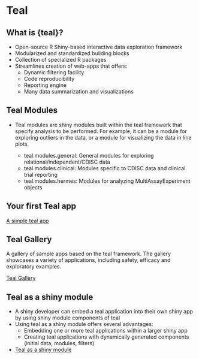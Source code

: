 # Teal

## What is {teal}?

::: incremental
* Open-source R Shiny-based interactive data exploration framework
* Modularized and standardized building blocks
* Collection of specialized R packages
* Streamlines creation of web-apps that offers:
    * Dynamic filtering facility
    * Code reproducibility
    * Reporting engine
    * Many data summarization and visualizations
:::

## Teal Modules

::: incremental
* Teal modules are shiny modules built within the teal framework that specify analysis
to be performed. For example, it can be a module for exploring outliers in the data, or a module for visualizing the data in line plots. 

  * teal.modules.general: General modules for exploring relational/independent/CDISC data
  * teal.modules.clinical: Modules specific to CDISC data and clinical trial reporting
  * teal.modules.hermes: Modules for analyzing MultiAssayExperiment objects
:::

## Your first Teal app

[A simple teal app](https://insightsengineering.github.io/teal/latest-tag/articles/getting-started-with-teal.html#your-first-teal-application)

## Teal Gallery

A gallery of sample apps based on the teal framework. The gallery showcases a variety of applications, including safety, efficacy and exploratory examples.

[Teal Gallery](https://insightsengineering.github.io/teal.gallery/)

## Teal as a shiny module
::: incremental
* A shiny developer can embed a teal application into their own shiny app by using shiny module components of teal
* Using teal as a shiny module offers several advantages:
    * Embedding one or more teal applications within a larger shiny app
    * Creating teal applications with dynamically generated components (initial data, modules, filters)
* [Teal as a shiny module](https://rinpharma.shinyapps.io/nest_teal-as-shiny-module_stable/)
:::


